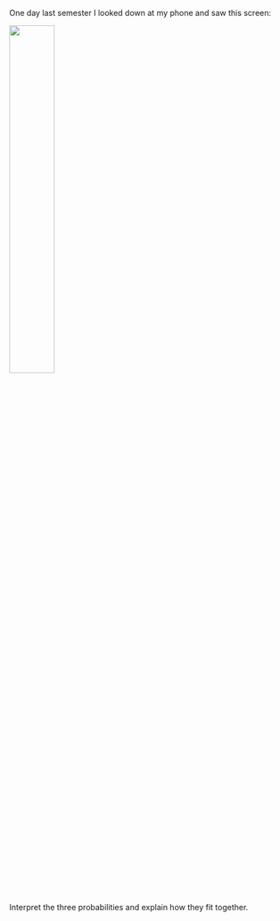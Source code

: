 One day last semester I looked down at my phone and saw this screen:

![](images/apple-weather.jpg){fig-align="center" width="40%"}

Interpret the three probabilities and explain how they fit together.